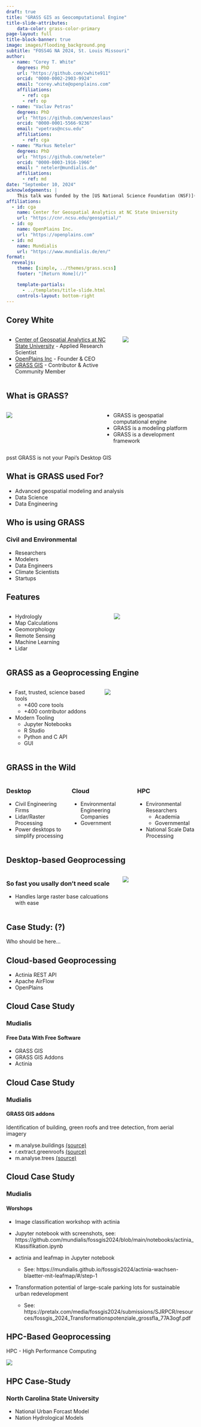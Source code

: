 ```yaml
---
draft: true
title: "GRASS GIS as Geocomputational Engine"
title-slide-attributes:
    data-color: grass-color-primary
page-layout: full
title-block-banner: true    
image: images/flooding_background.png
subtitle: "FOSS4G NA 2024, St. Louis Missouri"
author:
  - name: "Corey T. White"
    degrees: PhD
    url: "https://github.com/cwhite911"
    orcid: "0000-0002-2903-9924"
    email: "corey.white@openplains.com"
    affiliations:
      - ref: cga
      - ref: op
  - name: "Vaclav Petras"
    degrees: PhD
    url: "https://github.com/wenzeslaus"
    orcid: "0000-0001-5566-9236"
    email: "vpetras@ncsu.edu"
    affiliations:
      - ref: cga
  - name: "Markus Neteler"
    degrees: PhD
    url: "https://github.com/neteler"
    orcid: "0000-0003-1916-1966"
    email: " neteler@mundialis.de"
    affiliations:
      - ref: md
date: "September 10, 2024"
acknowledgements: |
    This talk was funded by the [US National Science Foundation (NSF)](https://www.nsf.gov/), award [2303651](https://www.nsf.gov/awardsearch/showAward?AWD_ID=2303651).
affiliations:
  - id: cga
    name: Center for Geospatial Analytics at NC State University
    url: "https://cnr.ncsu.edu/geospatial/"
  - id: op
    name: OpenPlains Inc.
    url: "https://openplains.com"
  - id: md
    name: Mundialis
    url: "https://www.mundialis.de/en/"
format:
  revealjs:
    theme: [simple, ../themes/grass.scss]
    footer: "[Return Home](/)"

    template-partials:
      - ../templates/title-slide.html
    controls-layout: bottom-right
---
```


## Corey White

:::{.columns}
:::{.column width=60%}
* [Center of Geospatial Analytics at NC State University](https://cnr.ncsu.edu/geospatial/) - Applied Research Scientist
* [OpenPlains Inc](https://openplains.com) - Founder & CEO
* [GRASS GIS](https://grass.osgeo.org/) - Contributor & Active Community Member
:::

:::{.column width=40%}
<div class="circle-image-container">
![](../images/corey_headshot.jpeg){.circle-image}
</div>
:::

:::




## What is GRASS?

:::{.columns}
:::{.column width=50%}
![](images/mcdonnells-curry.gif)
:::
:::{.column width=50%}
- <span class="highlight">GRASS</span> is geospatial computational engine
- <span class="highlight">GRASS</span> is a modeling platform
- <span class="highlight">GRASS</span> is a development framework
:::
:::

::: aside
psst <span class="highlight">GRASS</span> is not your Papi's Desktop GIS
:::


## What is GRASS used For?

- Advanced geospatial modeling and analysis
- Data Science
- Data Engineering

## Who is using GRASS

### Civil and Environmental

- Researchers
- Modelers
- Data Engineers
- Climate Scientists
- Startups

## Features

:::{.columns}
:::{.column width=50%}
- Hydrologly
- Map Calculations
- Geomorphology
- Remote Sensing
- Machine Learning
- Lidar
:::
:::{.column width=40%}
![](images/depth.webp)
:::
:::

## GRASS as a Geoprocessing Engine {.smaller}

:::{.columns}
:::{.column width=50%}
- Fast, trusted, science based tools
    - +400 core tools
    - +400 contributor addons
- Modern Tooling
    - Jupyter Notebooks
    - R Studio
    - Python and C API
    - GUI
:::
:::{.column width=50%}
![](images/GRASS_Jupyter_Notebooks.png)
:::
:::

## GRASS in the Wild {.smaller}

:::{.columns}
:::{.column width=33%}
### Desktop {background-color="white"}

* Civil Engineering Firms
* Lidar/Raster Processing
* Power desktops to simplify processing

:::
:::{.column width=33%}
### Cloud 

* Environmental Engineering Companies
* Government

:::
:::{.column width=33%}
### HPC

* Environmental Researchers
    * Academia
    * Governmental

* National Scale Data Processing

:::
:::


## Desktop-based Geoprocessing

:::{.columns}
:::{.column width=60%}
### So fast you usally don't need scale

- Handles large raster base calcuations with ease

:::
:::{.column width=40%}
![](images/lawnmower-garden.gif)
:::
:::


## Case Study: (?)

Who should be here...

## Cloud-based Geoprocessing

- Actinia REST API
- Apache AirFlow
- OpenPlains

## Cloud Case Study

### Mudialis

#### Free Data With Free Software

- GRASS GIS
- GRASS GIS Addons
- Actinia


## Cloud Case Study

### Mudialis 

#### GRASS GIS addons

Identification of building, green roofs and tree detection, from aerial imagery

- m.analyse.buildings [(source)](https://github.com/mundialis/rvr_interface)
- r.extract.greenroofs [(source)](https://github.com/mundialis/rvr_interface)
- m.analyse.trees [(source)](https://github.com/mundialis/rvr_interface)


## Cloud Case Study {.smaller}

###  Mudialis 

#### Worshops 

- Image classification workshop with actinia

- Jupyter notebook with screenshots, see:
https://github.com/mundialis/fossgis2024/blob/main/notebooks/actinia_Klassifikation.ipynb


- actinia and leafmap in Jupyter notebook
    - See: https://mundialis.github.io/fossgis2024/actinia-wachsen-blaetter-mit-leafmap/#/step-1


- Transformation potential of large-scale parking lots for sustainable urban redevelopment
    - See: https://pretalx.com/media/fossgis2024/submissions/SJRPCR/resources/fossgis_2024_Transformationspotenziale_grossfla_77A3ogf.pdf

## HPC-Based Geoprocessing

HPC - High Performance Computing

![](images/thunder-cats-thundera.gif)

## HPC Case-Study

### North Carolina State University

- National Urban Forcast Model
- Nation Hydrological Models

